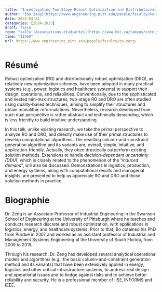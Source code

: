 ```yaml
---
title: "Investigating Two-Stage Robust Optimization and Distributionally Robust Optimization from the Primal Perspective: A Complete and Intuitive Solution Framework"
author: "[Bo Zeng](https://www.engineering.pitt.edu/people/faculty/bo-zeng/)"
date: 2025-03-21
categories: [2024-2025]
draft: false
room: "salle [Associations étudiantes](https://www.hec.ca/campus/cote_sainte_catherine/1er_etage/salles_cours/associations-etudiantes.html)"
time: "11h00"
url: https://www.engineering.pitt.edu/people/faculty/bo-zeng/
---
```


# Résumé

Robust optimization (RO) and distributionally robust optimization (DRO), as relatively new optimization schemes, have been adopted in many practical systems (e.g., power, logistics and healthcare systems) to support their design, operations, and reliabilities. Conventionally, due to the sophisticated and nested min-max structures, two-stage RO and DRO are often studied using duality-based techniques, aiming to simplify their structures and obtain monolithic reformulations. Nevertheless, research developed from such dual perspective is rather abstract and technically demanding, which is less friendly to build intuitive understanding.  

In this talk, unlike existing research, we take the primal perspective to analyze RO and DRO, and directly make use of their primal structures to develop computational algorithms. The resulting column-and-constraint generation algorithm and its variants are, overall, simple, intuitive, and application-friendly. Actually, they often drastically outperform existing solution methods. Extensions to handle *decision-dependent uncertainty (DDU)*, which is closely related to the phenomenon of the "*induced demand*", will also be discussed.  Demonstrations in logistics, production, and energy systems, along with computational results and managerial insights, are presented to help us appreciate RO and DRO and those solution methods in practice.

# Biographie

Dr. Zeng is an Associate Professor of Industrial Engineering in the Swanson School of Engineering at the University of Pittsburgh where he teaches and conducts research discrete and robust optimization, with applications in logistics, energy, and healthcare systems. Prior to that, Bo obtained his PhD from Purdue in 2007 and worked as an assistant professor of Industrial and Management Systems Engineering at the University of South Florida, from 2009 to 2015. 

Through his research, Dr. Zeng has developed several analytical operational models and algorithms (e.g., the basic column-and-constraint generation method and its variants) that have been extensively applied in energy, logistics and other critical infrastructure systems, to address real design and operational issues and to hedge against risks and to achieve better reliability and security. He is a professional member of IISE, INFORMS and IEEE. 
